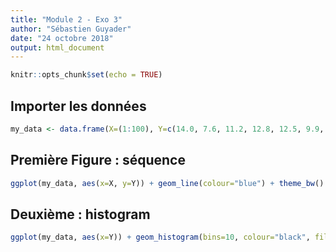 ```yaml
---
title: "Module 2 - Exo 3"
author: "Sébastien Guyader"
date: "24 octobre 2018"
output: html_document
---
```



```r
knitr::opts_chunk$set(echo = TRUE)
```

## Importer les données

```r
my_data <- data.frame(X=(1:100), Y=c(14.0, 7.6, 11.2, 12.8, 12.5, 9.9, 14.9, 9.4, 16.9, 10.2, 14.9, 18.1, 7.3, 9.8, 10.9, 12.2, 9.9, 2.9, 2.8, 15.4, 15.7, 9.7, 13.1, 13.2, 12.3, 11.7, 16.0, 12.4, 17.9, 12.2, 16.2, 18.7, 8.9, 11.9, 12.1, 14.6, 12.1, 4.7, 3.9, 16.9, 16.8, 11.3, 14.4, 15.7, 14.0, 13.6, 18.0, 13.6, 19.9, 13.7, 17.0, 20.5, 9.9, 12.5, 13.2, 16.1, 13.5, 6.3, 6.4, 17.6, 19.1, 12.8, 15.5, 16.3, 15.2, 14.6, 19.1, 14.4, 21.4, 15.1, 19.6, 21.7, 11.3, 15.0, 14.3, 16.8, 14.0, 6.8, 8.2, 19.9, 20.4, 14.6, 16.4, 18.7, 16.8, 15.8, 20.4, 15.8, 22.4, 16.2, 20.3, 23.4, 12.1, 15.5, 15.4, 18.4, 15.7, 10.2, 8.9, 21.0))
```

## Première Figure : séquence

```r
ggplot(my_data, aes(x=X, y=Y)) + geom_line(colour="blue") + theme_bw()
```

## Deuxième : histogram

```r
ggplot(my_data, aes(x=Y)) + geom_histogram(bins=10, colour="black", fill="blue") + theme_bw()
```
